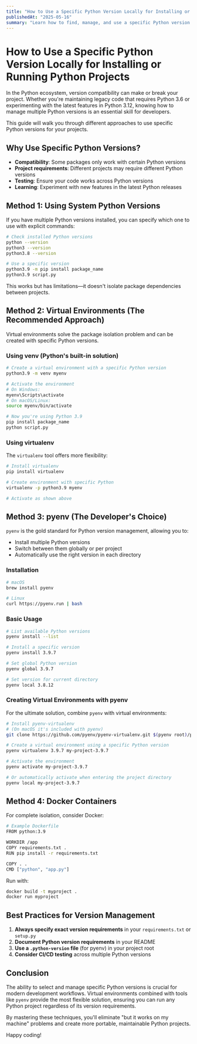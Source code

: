 ```yaml
---
title: "How to Use a Specific Python Version Locally for Installing or Running Python Projects"
publishedAt: "2025-05-16"
summary: "Learn how to find, manage, and use a specific Python version locally using system tools, virtual environments, and pyenv."
---
```


# How to Use a Specific Python Version Locally for Installing or Running Python Projects

In the Python ecosystem, version compatibility can make or break your project. Whether you're maintaining legacy code that requires Python 3.6 or experimenting with the latest features in Python 3.12, knowing how to manage multiple Python versions is an essential skill for developers.

This guide will walk you through different approaches to use specific Python versions for your projects.

## Why Use Specific Python Versions?

- **Compatibility**: Some packages only work with certain Python versions
- **Project requirements**: Different projects may require different Python versions
- **Testing**: Ensure your code works across Python versions
- **Learning**: Experiment with new features in the latest Python releases

## Method 1: Using System Python Versions

If you have multiple Python versions installed, you can specify which one to use with explicit commands:

```bash
# Check installed Python versions
python --version
python3 --version
python3.8 --version

# Use a specific version
python3.9 -m pip install package_name
python3.9 script.py
```

This works but has limitations—it doesn't isolate package dependencies between projects.

## Method 2: Virtual Environments (The Recommended Approach)

Virtual environments solve the package isolation problem and can be created with specific Python versions.

### Using venv (Python's built-in solution)

```bash
# Create a virtual environment with a specific Python version
python3.9 -m venv myenv

# Activate the environment
# On Windows:
myenv\Scripts\activate
# On macOS/Linux:
source myenv/bin/activate

# Now you're using Python 3.9
pip install package_name
python script.py
```

### Using virtualenv

The `virtualenv` tool offers more flexibility:

```bash
# Install virtualenv
pip install virtualenv

# Create environment with specific Python
virtualenv -p python3.9 myenv

# Activate as shown above
```

## Method 3: pyenv (The Developer's Choice)

`pyenv` is the gold standard for Python version management, allowing you to:
- Install multiple Python versions
- Switch between them globally or per project
- Automatically use the right version in each directory

### Installation

```bash
# macOS
brew install pyenv

# Linux
curl https://pyenv.run | bash
```

### Basic Usage

```bash
# List available Python versions
pyenv install --list

# Install a specific version
pyenv install 3.9.7

# Set global Python version
pyenv global 3.9.7

# Set version for current directory
pyenv local 3.8.12
```

### Creating Virtual Environments with pyenv

For the ultimate solution, combine `pyenv` with virtual environments:

```bash
# Install pyenv-virtualenv
# (On macOS it's included with pyenv)
git clone https://github.com/pyenv/pyenv-virtualenv.git $(pyenv root)/plugins/pyenv-virtualenv

# Create a virtual environment using a specific Python version
pyenv virtualenv 3.9.7 my-project-3.9.7

# Activate the environment
pyenv activate my-project-3.9.7

# Or automatically activate when entering the project directory
pyenv local my-project-3.9.7
```

## Method 4: Docker Containers

For complete isolation, consider Docker:

```bash
# Example Dockerfile
FROM python:3.9

WORKDIR /app
COPY requirements.txt .
RUN pip install -r requirements.txt

COPY . .
CMD ["python", "app.py"]
```

Run with:

```bash
docker build -t myproject .
docker run myproject
```

## Best Practices for Version Management

1. **Always specify exact version requirements** in your `requirements.txt` or `setup.py`
2. **Document Python version requirements** in your README
3. **Use a `.python-version` file** (for pyenv) in your project root
4. **Consider CI/CD testing** across multiple Python versions

## Conclusion

The ability to select and manage specific Python versions is crucial for modern development workflows. Virtual environments combined with tools like `pyenv` provide the most flexible solution, ensuring you can run any Python project regardless of its version requirements.

By mastering these techniques, you'll eliminate "but it works on my machine" problems and create more portable, maintainable Python projects.

Happy coding!